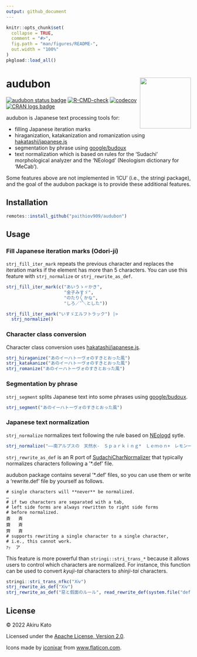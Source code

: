 ```yaml
---
output: github_document
---
```


<!-- README.md is generated from README.Rmd. Please edit that file -->

```r
knitr::opts_chunk$set(
  collapse = TRUE,
  comment = "#>",
  fig.path = "man/figures/README-",
  out.width = "100%"
)
pkgload::load_all()
```

# audubon <a href='https://paithiov909.github.io/audubon/'><img src='man/figures/logo.png' align="right" height="139" /></a>

<!-- badges: start -->
[![audubon status badge](https://paithiov909.r-universe.dev/badges/audubon)](https://paithiov909.r-universe.dev)
[![R-CMD-check](https://github.com/paithiov909/audubon/workflows/R-CMD-check/badge.svg)](https://github.com/paithiov909/audubon/actions)
[![codecov](https://codecov.io/gh/paithiov909/audubon/branch/master/graph/badge.svg?token=LWH2AFDEMY)](https://app.codecov.io/gh/paithiov909/audubon)
[![CRAN logs badge](https://cranlogs.r-pkg.org/badges/audubon)](https://cran.r-project.org/package=audubon)
<!-- badges: end -->

audubon is Japanese text processing tools for:

- filling Japanese iteration marks
- hiraganization, katakanization and romanization using [hakatashi/japanese.js](https://github.com/hakatashi/japanese.js)
- segmentation by phrase using [google/budoux](https://github.com/google/budoux)
- text normalization which is based on rules for the 'Sudachi' morphological analyzer and the 'NEologd' (Neologism dictionary for 'MeCab').

Some features above are not implemented in 'ICU' (i.e., the stringi package), and the goal of the audubon package is to provide these additional features.

## Installation

```r
remotes::install_github("paithiov909/audubon")
```

## Usage

### Fill Japanese iteration marks (Odori-ji)

`strj_fill_iter_mark` repeats the previous character and replaces the iteration marks if the element has more than 5 characters.
You can use this feature with `strj_normalize` or `strj_rewrite_as_def`.

```r
strj_fill_iter_mark(c("あいうゝ〃かき",
                      "金子みすゞ",
                      "のたり〳〵かな",
                      "しろ／″＼とした"))

strj_fill_iter_mark("いすゞエルフトラック") |> 
  strj_normalize()
```

### Character class conversion

Character class conversion uses [hakatashi/japanese.js](https://github.com/hakatashi/japanese.js).

```r
strj_hiraganize("あのイーハトーヴォのすきとおった風")
strj_katakanize("あのイーハトーヴォのすきとおった風")
strj_romanize("あのイーハトーヴォのすきとおった風")
```

### Segmentation by phrase

`strj_segment` splits Japanese text into some phrases using [google/budoux](https://github.com/google/budoux).

```r
strj_segment("あのイーハトーヴォのすきとおった風")
```

### Japanese text normalization

`strj_normalize` normalizes text following the rule based on [NEologd](https://github.com/neologd/mecab-ipadic-neologd/wiki/Regexp.ja) sytle.

```r
strj_normalize("――南アルプスの　天然水-　Ｓｐａｒｋｉｎｇ*　Ｌｅｍｏｎ+　レモン一絞り")
```

`strj_rewrite_as_def` is an R port of [SudachiCharNormalizer](https://gist.github.com/sorami/bde9d441a147e0fc2e6e5fdd83f4f770) that typically normalizes characters following a '*.def' file.

audubon package contains several '*.def' files, so you can use them or write a 'rewrite.def' file by yourself as follows.

```
# single characters will **never** be normalized.
…
# if two characters are separated with a tab,
# left side forms are always rewritten to right side forms
# before normalized.
斎	斉
齋	斉
齊	斉
# supports rewriting a single character to a single character,
# i.e., this cannot work.
ｱｯ	ア
```

This feature is more powerful than `stringi::stri_trans_*` because it allows users to control which characters are normalized. For instance, this function can be used to convert _kyuji-tai_ characters to _shinji-tai_ characters.

```r
stringi::stri_trans_nfkc("Ⅹⅳ")
strj_rewrite_as_def("Ⅹⅳ")
strj_rewrite_as_def("惡と假面のルール", read_rewrite_def(system.file("def/kyuji.def", package = "audubon")))
```

## License

&copy; 2022 Akiru Kato

Licensed under the [Apache License, Version 2.0](https://www.apache.org/licenses/LICENSE-2.0.html).

Icons made by [iconixar](https://www.flaticon.com/authors/iconixar) from [www.flaticon.com](https://www.flaticon.com/).
